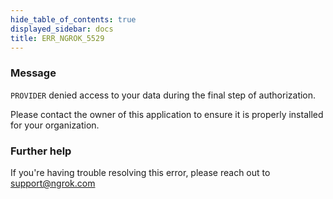 ```yaml
---
hide_table_of_contents: true
displayed_sidebar: docs
title: ERR_NGROK_5529
---
```


### Message

`PROVIDER` denied access to your data during the final step of authorization.

Please contact the owner of this application to ensure it is properly installed for your organization.

### Further help

If you're having trouble resolving this error, please reach out to [support@ngrok.com](mailto:support@ngrok.com?subject=Help%20with%20ERR_NGROK_5529)
